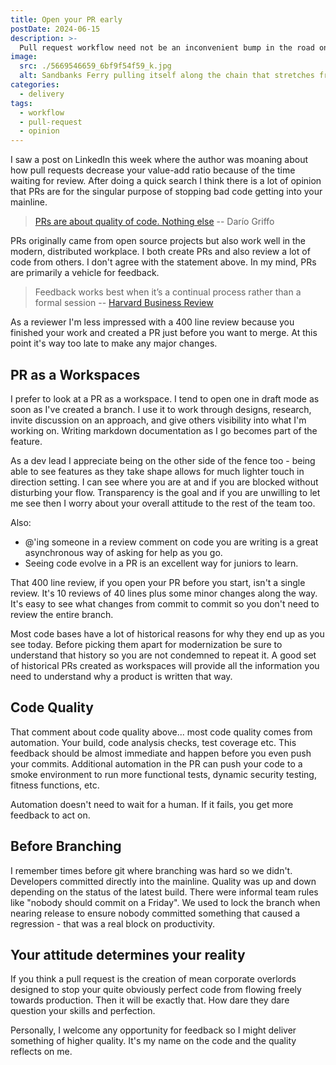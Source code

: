 ```yaml
---
title: Open your PR early
postDate: 2024-06-15
description: >-
  Pull request workflow need not be an inconvenient bump in the road on your way to merging code.
image:
  src: ./5669546659_6bf9f54f59_k.jpg
  alt: Sandbanks Ferry pulling itself along the chain that stretches from Sandbanks to Studland.
categories:
  - delivery
tags:
  - workflow
  - pull-request
  - opinion
---
```


I saw a post on LinkedIn this week where the author was moaning about how pull requests decrease your value-add ratio because of the time waiting for review. After doing a quick search I think there is a lot of opinion that PRs are for the singular purpose of stopping bad code getting into your mainline.

> [PRs are about quality of code. Nothing else](https://www.linkedin.com/feed/update/urn:li:activity:7076438501063307264?commentUrn=urn%3Ali%3Acomment%3A%28activity%3A7076438501063307264%2C7076444648285569024%29&replyUrn=urn%3Ali%3Acomment%3A%28activity%3A7076438501063307264%2C7076453117382287360%29&dashCommentUrn=urn%3Ali%3Afsd_comment%3A%287076444648285569024%2Curn%3Ali%3Aactivity%3A7076438501063307264%29&dashReplyUrn=urn%3Ali%3Afsd_comment%3A%287076453117382287360%2Curn%3Ali%3Aactivity%3A7076438501063307264%29)
> -- Darío Griffo

PRs originally came from open source projects but also work well in the modern, distributed workplace. I both create PRs and also review a lot of code from others. I don't agree with the statement above. In my mind, PRs are primarily a vehicle for feedback.

> Feedback works best when it’s a continual process rather than a formal session
> -- [Harvard Business Review](https://hbr.org/2009/04/feedback-that-works)

As a reviewer I'm less impressed with a 400 line review because you finished your work and created a PR just before you want to merge. At this point it's way too late to make any major changes.

## PR as a Workspaces

I prefer to look at a PR as a workspace. I tend to open one in draft mode as soon as I've created a branch. I use it to work through designs, research, invite discussion on an approach, and give others visibility into what I'm working on. Writing markdown documentation as I go becomes part of the feature.

As a dev lead I appreciate being on the other side of the fence too - being able to see features as they take shape allows for much lighter touch in direction setting. I can see where you are at and if you are blocked without disturbing your flow. Transparency is the goal and if you are unwilling to let me see then I worry about your overall attitude to the rest of the team too.

Also:

- @'ing someone in a review comment on code you are writing is a great asynchronous way of asking for help as you go.
- Seeing code evolve in a PR is an excellent way for juniors to learn.

That 400 line review, if you open your PR before you start, isn't a single review. It's 10 reviews of 40 lines plus some minor changes along the way. It's easy to see what changes from commit to commit so you don't need to review the entire branch.

<Aside type="tip" title="Code History">
Most code bases have a lot of historical reasons for why they end up as you see today. Before picking them apart for modernization be sure to understand that history so you are not condemned to repeat it. A good set of historical PRs created as workspaces will provide all the information you need to understand why a product is written that way.
</Aside>

## Code Quality

That comment about code quality above... most code quality comes from automation. Your build, code analysis checks, test coverage etc. This feedback should be almost immediate and happen before you even push your commits. Additional automation in the PR can push your code to a smoke environment to run more functional tests, dynamic security testing, fitness functions, etc.

Automation doesn't need to wait for a human. If it fails, you get more feedback to act on.

## Before Branching

I remember times before git where branching was hard so we didn't. Developers committed directly into the mainline. Quality was up and down depending on the status of the latest build. There were informal team rules like "nobody should commit on a Friday". We used to lock the branch when nearing release to ensure nobody committed something that caused a regression - that was a real block on productivity.

## Your attitude determines your reality

If you think a pull request is the creation of mean corporate overlords designed to stop your quite obviously perfect code from flowing freely towards production. Then it will be exactly that. How dare they dare question your skills and perfection.

Personally, I welcome any opportunity for feedback so I might deliver something of higher quality. It's my name on the code and the quality reflects on me.

